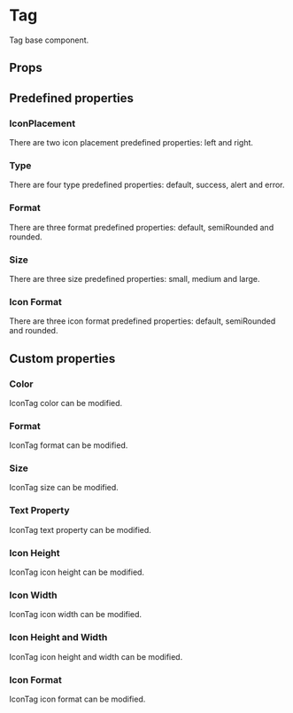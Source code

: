 
<Meta of={Stories} />

# Tag

Tag base component.

## Props

<ArgTypes />

## Predefined properties

### IconPlacement

There are two icon placement predefined properties: left and right.

<Canvas withToolbar>
  <Story of={Stories.IconPlacement} />
</Canvas>

### Type

There are four type predefined properties: default, success, alert and error.

<Canvas withToolbar>
  <Story of={Stories.PredefinedType} />
</Canvas>

### Format

There are three format predefined properties: default, semiRounded and rounded.

<Canvas withToolbar>
  <Story of={Stories.PredefinedFormat} />
</Canvas>

### Size

There are three size predefined properties: small, medium and large.

<Canvas withToolbar>
  <Story of={Stories.PredefinedSize} />
</Canvas>

### Icon Format

There are three icon format predefined properties: default, semiRounded and rounded.

<Canvas withToolbar>
  <Story of={Stories.PredefinedIconFormat} />
</Canvas>

## Custom properties

### Color

IconTag color can be modified.

<Canvas withToolbar>
  <Story of={Stories.Color} />
</Canvas>

### Format

IconTag format can be modified.

<Canvas withToolbar>
  <Story of={Stories.CustomFormat} />
</Canvas>

### Size

IconTag size can be modified.

<Canvas withToolbar>
  <Story of={Stories.CustomSize} />
</Canvas>

### Text Property

IconTag text property can be modified.

<Canvas withToolbar>
  <Story of={Stories.TextProperty} />
</Canvas>

### Icon Height

IconTag icon height can be modified.

<Canvas withToolbar>
  <Story of={Stories.IconHeight} />
</Canvas>

### Icon Width

IconTag icon width can be modified.

<Canvas withToolbar>
  <Story of={Stories.IconWidth} />
</Canvas>

### Icon Height and Width

IconTag icon height and width can be modified.

<Canvas withToolbar>
  <Story of={Stories.IconHeightAndWidth} />
</Canvas>

### Icon Format

IconTag icon format can be modified.

<Canvas withToolbar>
  <Story of={Stories.CustomIconFormat} />
</Canvas>
